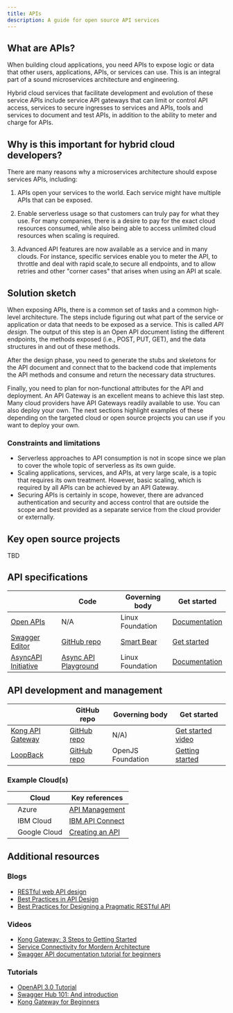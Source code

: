 ```yaml
---
title: APIs
description: A guide for open source API services
---
```


## What are APIs?

When building cloud applications, you need APIs to expose logic or data that other users, applications, APIs, or services can use. This is an integral part of a sound microservices architecture and engineering. 

Hybrid cloud services that facilitate development and evolution of these service APIs include service API gateways that can limit or control API access, services to secure ingresses to services and APIs, tools and services to document and test APIs, in addition to the ability to meter and charge for APIs.

## Why is this important for hybrid cloud developers?

There are many reasons why a microservices architecture should expose services APIs, including:

1. APIs <!--EM: I put "APIs" here to be more clear, but did you mean a microservices architecture, instead?--> open your services to the world. Each service might have multiple APIs that can be exposed.

2. Enable serverless usage so that customers can truly pay for what they use. For many companies, there is a desire to pay for the exact cloud resources consumed, while also being able to access unlimited cloud resources when scaling is required.

3. Advanced API features are now available as a service and in many clouds. For instance, specific services enable you to meter the API, to throttle and deal with rapid scale,to secure all endpoints, and to allow retries and other "corner cases" that arises when using an API at scale.

## Solution sketch

When exposing APIs, there is a common set of tasks and a common high-level architecture. The steps include figuring out what part of the service or application or data that needs to be exposed as a service. This is called *API design*. The output of this step is an Open API document listing the different endpoints, the methods exposed (i.e., POST, PUT, GET), and the data structures in and out of these methods.

After the design phase, you need to generate the stubs and skeletons for the API document and connect that to the backend code that implements the API methods and consume and return the necessary data structures.

Finally, you need to plan for non-functional attributes for the API and deployment. An API Gateway is an excellent means to achieve this last step. Many cloud providers have API Gateways readily available to use. You can also deploy your own. The next sections highlight examples of these depending on the targeted cloud or open source projects you can use if you want to deploy your own.

### Constraints and limitations

* Serverless approaches to API consumption is not in scope since we plan to cover the whole topic of serverless as its own guide.
* Scaling applications, services, and APIs, at very large scale, is a topic that requires its own treatment. However, basic scaling, which is required by all APIs can be achieved by an API Gateway.
* Securing APIs is certainly in scope, however, there are advanced authentication and security and access control that are outside the scope and best provided as a separate service from the cloud provider or externally.

## Key open source projects

TBD

## API specifications

|   | Code | Governing body | Get started |
| - | - | - | - |
| [Open APIs](https://www.openapis.org)  | N/A | Linux Foundation| [Documentation](https://oai.github.io/Documentation) | 
| [Swagger Editor](https://swagger.io/tools/swagger-editor/)  |  [GitHub repo](https://github.com/swagger-api/swagger-editor) | [Smart Bear](https://smartbear.com) | [Get started](https://editor.swagger.io/) |
| [AsyncAPI Initiative](https://www.asyncapi.com/) | [Async API Playground](https://playground.asyncapi.io/?load=https://raw.githubusercontent.com/asyncapi/asyncapi/v2.1.0/examples/simple.yml) | Linux Foundation| [Documentation](https://www.asyncapi.com/docs/getting-started)|

## API development and management

|   | GitHub repo | Governing body | Get started |
| - | - | - | - |
| [Kong API Gateway](https://konghq.com/)  | [GitHub repo](https://github.com/Kong/kong) | N/A) | [Get started video](https://konghq.com/videos/kong-gateway-for-beginners) |
| [LoopBack](https://loopback.io/) | [GitHub repo](https://github.com/loopbackio/loopback-next) | OpenJS Foundation | [Getting started](https://loopback.io/getting-started.html) |

### Example Cloud(s)

|   | Cloud | Key references |
| - | - | - |
|   | Azure | [API Management](https://azure.microsoft.com/en-us/services/api-management) |
|   | IBM Cloud | [IBM API Connect](https://www.ibm.com/cloud/api-connect) |
|   | Google Cloud | [Creating an API](https://cloud.google.com/api-gateway/docs/creating-api) |

## Additional resources

### Blogs

* [RESTful web API design](https://docs.microsoft.com/en-us/azure/architecture/best-practices/api-design)
* [Best Practices in API Design](https://swagger.io/resources/articles/best-practices-in-api-design/)
* [Best Practices for Designing a Pragmatic RESTful API](https://www.vinaysahni.com/best-practices-for-a-pragmatic-restful-api)

### Videos

* [Kong Gateway: 3 Steps to Getting Started](https://youtu.be/F-YphLgKuz4)
* [Service Connectivity for Mordern Architecture](https://youtu.be/kGZyAEVioWg)
* [Swagger API documentation tutorial for beginners](https://youtu.be/7MS1Z_1c5CU)

### Tutorials

* [OpenAPI 3.0 Tutorial](https://support.smartbear.com/swaggerhub/docs/tutorials/openapi-3-tutorial.html)
* [Swagger Hub 101: And introduction](https://swagger.io/blog/api-development/swaggerhub-101-ondemand-tutorial/)
* [Kong Gateway for Beginners](https://konghq.com/videos/kong-gateway-for-beginners/)

